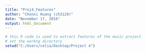 ---
title: "Proj4_Features"
author: "Chenxi Huang (ch3129)"
date: "November 17, 2016"
output: html_document
---

```{r}
# this R code is used to extract features of the music project
# set the workng directory 
setwd("C:/Users/celia/Desktop/Project 4")
```

